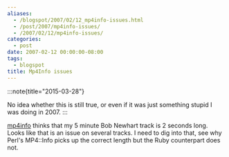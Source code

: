 ```yaml
---
aliases:
  - /blogspot/2007/02/12_mp4info-issues.html
  - /post/2007/mp4info-issues/
  - /2007/02/12/mp4info-issues/
categories:
  - post
date: 2007-02-12 00:00:00-08:00
tags:
  - blogspot
title: Mp4Info issues
---
```


:::note{title="2015-03-28"}

No idea whether this is still true, or even if it was just something stupid I was doing in 2007.
:::

[mp4info]: https://github.com/arbarlow/ruby-mp4info

[mp4info][] thinks that my 5 minute Bob Newhart track is 2 seconds long. Looks like that is an issue on several tracks. I need to dig into that, see why Perl's MP4::Info picks up the correct length but the Ruby counterpart does not.

